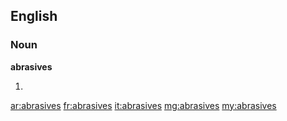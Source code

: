 ==English==

===Noun===
'''abrasives'''

# {{plural of|abrasive}}

[[ar:abrasives]]
[[fr:abrasives]]
[[it:abrasives]]
[[mg:abrasives]]
[[my:abrasives]]
